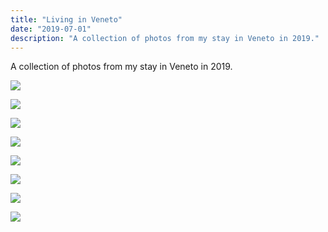 ```yaml
---
title: "Living in Veneto"
date: "2019-07-01"
description: "A collection of photos from my stay in Veneto in 2019."
---
```


A collection of photos from my stay in Veneto in 2019.

<Img
  src="/images/posts/garda-torbole.jpg"
  width={2154}
  height={1632}
  caption="North shore of Lake Garda - July 2019"
/>

<Img
  src="/images/posts/chioggia.jpg"
  width={2154}
  height={3232}
  caption="Chioggia - July 2019"
/>

<Img
  src="/images/posts/bure.jpg"
  width={2154}
  height={1632}
  caption="Bure - July 2019"
/>

<Img
  src="/images/posts/verona-campanile-di-santa-anastasia.jpg"
  width={2154}
  height={3232}
  caption="Basilica of St. Anastasia (Verona) - May 2019"
/>

<Img
  src="/images/posts/verona-ponte-di-pietra.jpg"
  width={2154}
  height={1632}
  caption="From Ponte Pietra (Verona) - May 2019"
/>

<Img
  src="/images/posts/san-pietro-in-cariano-valpo.jpg"
  width={2154}
  height={1632}
  caption="San Pietro in Cariano - April 2019"
/>

<Img
  src="/images/posts/sirmione-darsena-top.jpg"
  width={2154}
  height={1632}
  caption="Darsena (Sirmione) - March 2019"
/>

<Img
  src="/images/posts/sirmione-rocca-scaligera-top.jpg"
  width={2154}
  height={3232}
  caption="Scaligero Castel (Sirmione) - March 2019"
/>

